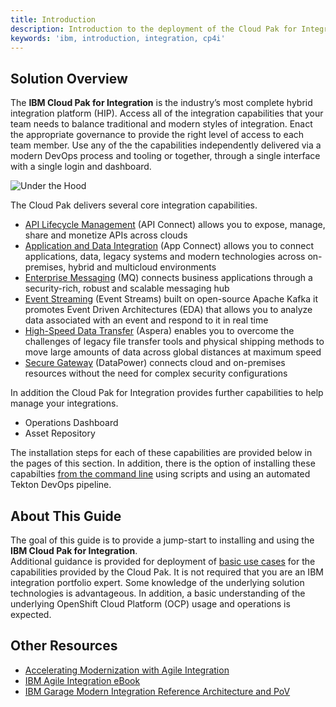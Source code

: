 ```yaml
---
title: Introduction
description: Introduction to the deployment of the Cloud Pak for Integration
keywords: 'ibm, introduction, integration, cp4i'
---
```


## Solution Overview

The **IBM Cloud Pak for Integration** is the industry’s most 
complete hybrid integration platform (HIP). Access all of the 
integration capabilities that your team needs to balance 
traditional and modern styles of integration. Enact the 
appropriate governance to provide the right level of access 
to each team member. Use any of the the capabilities 
independently delivered via a modern DevOps process and 
tooling or together, through a single interface with a 
single login and dashboard.

![Under the Hood](hood.jpeg)

The Cloud Pak delivers several core integration capabilities.

- [API Lifecycle Management](https://www.ibm.com/cloud/cloud-pak-for-integration/api-lifecycle-management) (API Connect) allows you to expose, manage, share and monetize APIs across clouds
- [Application and Data Integration](https://www.ibm.com/cloud/cloud-pak-for-integration/application-and-data-integration) (App Connect) allows you to connect applications, data, legacy systems and modern technologies across on-premises, hybrid and multicloud environments
- [Enterprise Messaging](https://www.ibm.com/cloud/cloud-pak-for-integration/enterprise-messaging) (MQ) connects business applications through a security-rich, robust and scalable messaging hub
- [Event Streaming](https://www.ibm.com/cloud/cloud-pak-for-integration/event-streaming) (Event Streams) built on open-source Apache Kafka it promotes Event Driven Architectures (EDA) that allows you to analyze data associated with an event and respond to it in real time
- [High-Speed Data Transfer](https://www.ibm.com/cloud/cloud-pak-for-integration/high-speed-data-transfer) (Aspera) enables you to overcome the challenges of legacy file transfer tools and physical shipping methods to move large amounts of data across global distances at maximum speed
- [Secure Gateway](https://www.ibm.com/cloud/cloud-pak-for-integration/secure-gateway) (DataPower) connects cloud and on-premises resources without the need for complex security configurations

In addition the Cloud Pak for Integration provides further 
capabilities to help manage your integrations.

- Operations Dashboard
- Asset Repository

The installation steps for each of these capabilities are 
provided below in the pages of this section. In addition,
there is the option of installing these capabilties 
[from the command line](https://ocp42.cloudpak8s.io/integration/scripts/) 
using scripts and using an automated Tekton DevOps pipeline.

## About This Guide

The goal of this guide is to provide a jump-start to 
installing and using the **IBM Cloud Pak for Integration**.  
Additional guidance is provided for deployment 
of [basic use cases](https://ocp42.cloudpak8s.io/integration/cp4i-scenario/) 
for the 
capabilities provided by the Cloud Pak. 
It is not required that you are an IBM integration portfolio 
expert. Some knowledge of the underlying solution 
technologies is advantageous. In addition, a basic 
understanding of the underlying OpenShift Cloud Platform 
(OCP) usage and operations is expected.

## Other Resources

* <a href="http://www.redbooks.ibm.com/abstracts/sg248452.html?Open">Accelerating Modernization with Agile Integration</a>
* <a href="https://www.ibm.com/downloads/cas/W5GG13RN">IBM Agile Integration eBook</a>
* <a href="https://www.ibm.com/cloud/architecture/architectures/modern-integration/">IBM Garage Modern Integration Reference Architecture and PoV</a>
